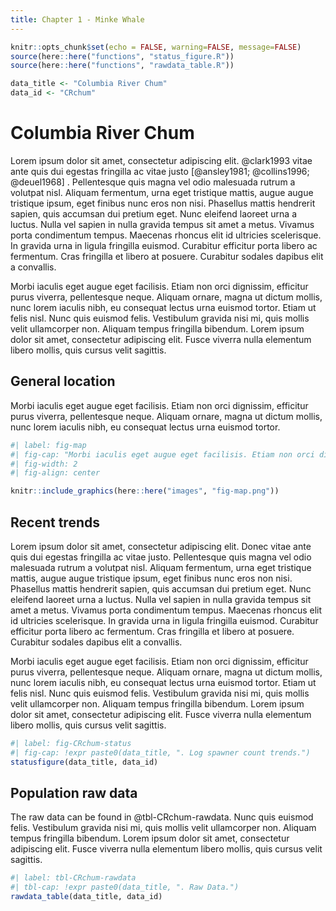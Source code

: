 ```yaml
---
title: Chapter 1 - Minke Whale
---
```


```r
knitr::opts_chunk$set(echo = FALSE, warning=FALSE, message=FALSE)
source(here::here("functions", "status_figure.R"))
source(here::here("functions", "rawdata_table.R"))
```

```r
data_title <- "Columbia River Chum"
data_id <- "CRchum"
```

# Columbia River Chum

Lorem ipsum dolor sit amet, consectetur adipiscing elit. @clark1993 vitae ante quis dui egestas fringilla ac vitae justo [@ansley1981; @collins1996; @deuel1968] . Pellentesque quis magna vel odio malesuada rutrum a volutpat nisl. Aliquam fermentum, urna eget tristique mattis, augue augue tristique ipsum, eget finibus nunc eros non nisi. Phasellus mattis hendrerit sapien, quis accumsan dui pretium eget. Nunc eleifend laoreet urna a luctus. Nulla vel sapien in nulla gravida tempus sit amet a metus. Vivamus porta condimentum tempus. Maecenas rhoncus elit id ultricies scelerisque. In gravida urna in ligula fringilla euismod. Curabitur efficitur porta libero ac fermentum. Cras fringilla et libero at posuere. Curabitur sodales dapibus elit a convallis.

Morbi iaculis eget augue eget facilisis. Etiam non orci dignissim, efficitur purus viverra, pellentesque neque. Aliquam ornare, magna ut dictum mollis, nunc lorem iaculis nibh, eu consequat lectus urna euismod tortor. Etiam ut felis nisl. Nunc quis euismod felis. Vestibulum gravida nisi mi, quis mollis velit ullamcorper non. Aliquam tempus fringilla bibendum. Lorem ipsum dolor sit amet, consectetur adipiscing elit. Fusce viverra nulla elementum libero mollis, quis cursus velit sagittis.

## General location

Morbi iaculis eget augue eget facilisis. Etiam non orci dignissim, efficitur purus viverra, pellentesque neque. Aliquam ornare, magna ut dictum mollis, nunc lorem iaculis nibh, eu consequat lectus urna euismod tortor.

```r
#| label: fig-map
#| fig-cap: "Morbi iaculis eget augue eget facilisis. Etiam non orci dignissim, efficitur purus viverra, pellentesque neque. Aliquam ornare, magna ut dictum mollis." 
#| fig-width: 2
#| fig-align: center

knitr::include_graphics(here::here("images", "fig-map.png"))
```

## Recent trends

Lorem ipsum dolor sit amet, consectetur adipiscing elit. Donec vitae ante quis dui egestas fringilla ac vitae justo. Pellentesque quis magna vel odio malesuada rutrum a volutpat nisl. Aliquam fermentum, urna eget tristique mattis, augue augue tristique ipsum, eget finibus nunc eros non nisi. Phasellus mattis hendrerit sapien, quis accumsan dui pretium eget. Nunc eleifend laoreet urna a luctus. Nulla vel sapien in nulla gravida tempus sit amet a metus. Vivamus porta condimentum tempus. Maecenas rhoncus elit id ultricies scelerisque. In gravida urna in ligula fringilla euismod. Curabitur efficitur porta libero ac fermentum. Cras fringilla et libero at posuere. Curabitur sodales dapibus elit a convallis.

Morbi iaculis eget augue eget facilisis. Etiam non orci dignissim, efficitur purus viverra, pellentesque neque. Aliquam ornare, magna ut dictum mollis, nunc lorem iaculis nibh, eu consequat lectus urna euismod tortor. Etiam ut felis nisl. Nunc quis euismod felis. Vestibulum gravida nisi mi, quis mollis velit ullamcorper non. Aliquam tempus fringilla bibendum. Lorem ipsum dolor sit amet, consectetur adipiscing elit. Fusce viverra nulla elementum libero mollis, quis cursus velit sagittis.

```r
#| label: fig-CRchum-status
#| fig-cap: !expr paste0(data_title, ". Log spawner count trends.")
statusfigure(data_title, data_id)
```


## Population raw data

The raw data can be found in @tbl-CRchum-rawdata. Nunc quis euismod felis. Vestibulum gravida nisi mi, quis mollis velit ullamcorper non. Aliquam tempus fringilla bibendum. Lorem ipsum dolor sit amet, consectetur adipiscing elit. Fusce viverra nulla elementum libero mollis, quis cursus velit sagittis.


```r
#| label: tbl-CRchum-rawdata
#| tbl-cap: !expr paste0(data_title, ". Raw Data.")
rawdata_table(data_title, data_id)
```
